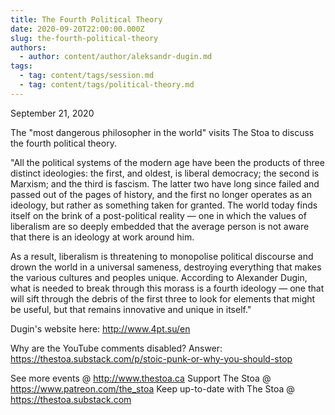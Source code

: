 ```yaml
---
title: The Fourth Political Theory
date: 2020-09-20T22:00:00.000Z
slug: the-fourth-political-theory
authors:
  - author: content/author/aleksandr-dugin.md
tags:
  - tag: content/tags/session.md
  - tag: content/tags/political-theory.md
---
```


September 21, 2020

The "most dangerous philosopher in the world" visits The Stoa to discuss the fourth political theory.

"All the political systems of the modern age have been the products of three distinct ideologies: the first, and oldest, is liberal democracy; the second is Marxism; and the third is fascism. The latter two have long since failed and passed out of the pages of history, and the first no longer operates as an ideology, but rather as something taken for granted. The world today finds itself on the brink of a post-political reality — one in which the values of liberalism are so deeply embedded that the average person is not aware that there is an ideology at work around him.

As a result, liberalism is threatening to monopolise political discourse and drown the world in a universal sameness, destroying everything that makes the various cultures and peoples unique. According to Alexander Dugin, what is needed to break through this morass is a fourth ideology — one that will sift through the debris of the first three to look for elements that might be useful, but that remains innovative and unique in itself."

Dugin's website here: http://www.4pt.su/en

Why are the YouTube comments disabled? Answer: https://thestoa.substack.com/p/stoic-punk-or-why-you-should-stop

See more events @ http://www.thestoa.ca
Support The Stoa @ https://www.patreon.com/the_stoa
Keep up-to-date with The Stoa @ https://thestoa.substack.com
